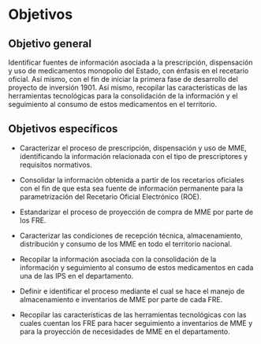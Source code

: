 # Objetivos

## Objetivo general

Identificar fuentes de información asociada a la prescripción, dispensación y uso de medicamentos monopolio del Estado, con énfasis en el recetario oficial. Así mismo,  con el fin de iniciar la primera fase de desarrollo del proyecto de inversión 1901. Así mismo, recopilar las características de las herramientas tecnológicas para la consolidación de la información y el seguimiento al consumo de estos medicamentos en el territorio.

## Objetivos específicos

- Caracterizar el proceso de prescripción, dispensación y uso de MME, identificando la información relacionada con el tipo de prescriptores y requisitos normativos.

- Consolidar la información obtenida a partir de los recetarios oficiales con el fin de que esta sea fuente de información permanente para la parametrización del Recetario Oficial Electrónico (ROE).

- Estandarizar el proceso de proyección de compra de MME por parte de los FRE.

- Caracterizar las condiciones de recepción técnica, almacenamiento, distribución y consumo de los MME en todo el territorio nacional.

- Recopilar la información asociada con la consolidación de la información y seguimiento al consumo de estos medicamentos en cada una de las IPS en el departamento.

- Definir e identificar el proceso mediante el cual se hace el manejo de almacenamiento e inventarios de MME por parte de cada FRE.

- Recopilar las características de las herramientas tecnológicas con las cuales cuentan los FRE para hacer seguimiento a inventarios de MME y para la proyección de necesidades de MME en el departamento.

